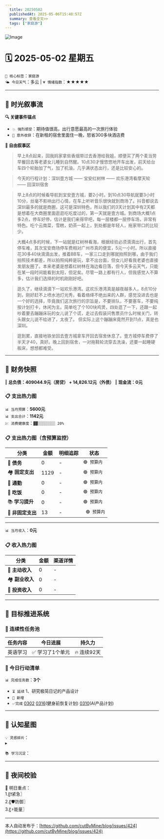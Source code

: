 ```yaml
---
  title: 20250502
  publishedAt: 2025-05-06T15:48:57Z
  summary: 查看全文>>
  tags: ["家庭游"]
---
```


![Image](https://github.com/user-attachments/assets/10db0a45-49d1-493b-8672-980de78930a1)

# 🗓️ 2025-05-02 星期五  
`🔑 核心标签`：`家庭游`  
`🌤️ 今日天气`：多云 | `💗 情绪指数`：★★★★★  

---


## 🌊 **时光叙事流**
**🔍 关键事件锚点**  
- `💥 强烈感受`：期待值很高，出行意愿最高的一次旅行体验                  
- `🎉 意外收获`：在新租的宿舍里面住一晚，怒省300多块酒店费         

**📖 自由叙事区**  
> 早上8点起来，回我妈家拿些香烟带过去香港给我姐，顺便买了两个麦当劳早餐回去等老婆女儿睡到自然醒。10点30才慢悠悠地开车出发，前天给台车四个轮胎加了气，加了机油，几乎满状态出行，还是比较安心的。

> 今天的行程计划：深圳壹方城 —— 宝安红树林 —— 欢乐港湾看摩天轮 —— 回深圳宿舍

> 早上8点的时候看导航到宝安壹方城，要2小时。到10点30导航就要3小时10分，丝毫不影响出行心情，在车上听听音乐很快就到商场了。抖音都说去深圳最多的就是商圈，这可是深圳特色，所以我们的3天计划其中有2天都是想着在大商圈里面逛逛吃吃度过的，第一天就是壹方城。到商场大概1点多2点，停车好停，估计是我们来得早吧，每一层楼都一层停车场，非常有特色。吃个云南菜，雪糕，奶茶一起上，到处都是年轻人，拖家带口的比较少。

> 大概4点多的时候，下一站就是红树林看海，根据经验必须滴滴出行，首先停车难，其次宝安商场停车费相对广州市真的便宜，5元一小时。所以直接花30多40块滴滴出发，推着BB车，一家三口走到哪就拍照到哪，由于我们拍照技术都差，所以拍照纯粹是玩，拿不出台面，但女儿好看我老婆也直接发朋友圈了。本来老婆是想着红树林在海边看日落，但今天多云天气，只能在某一段时间能看到太阳，但足矣。尽管一路上都有行人，但我感觉人不算多，估计我们选择的时机刚刚好吧。

> 逛久了，继续滴滴下一站欢乐港湾。这欢乐港湾真是越夜越多人，8点10分到，刚好赶不上喷水池灯光秀，看着络绎不绝出来的人群，感觉没进去也是一个好的选择，毕竟我们这次旅行的宗旨是，不要排队，不要塞车，不要纯按计划打卡，休闲为主。简单吃了个100块鸡煲，四处逛了一下，还跟一起吵着要去蹦蹦床玩的女儿说了个谎，走过去假装问售票员什么时候关门，转头跟女儿说不给进了，太夜了。 但实际上这个蹦蹦床竟然开到11点，真是也深圳。

> 逛到累，直接地铁坐回去壹方城拿车开回去宿舍休息了。壹方城停车费停了半天才40，真好。晚上回到宿舍，一对拖鞋轮流穿去洗澡，还要一起睡硬板床，想想都难受。

---

## 💸 **财务快照**
‖ **总负债：409044.9元（房贷） + 14,826.12元（外债）**
‖ **现金流：0元**

### 📋 支出热力图

`📊 当月预算`：**5600元**  
`📊 支出合计`：**1142元**  
`💹 消费健康度`：`▓▓░░░░░░░░ 20%`  
### 📋 支出热力图（含预算监控）
| 分类         | 金额    | 明细追踪                  | 状态           |
|--------------|---------|---------------------------|----------------|
| 🏦 **债务**    | 0   | -    | `🟢 预算内`   |
| 🏘️ **固定支出** | 1129     |  -  | `🟢 预算内`     |
| 🚌 **通勤**     | 0     | -      | `🟢 预算内`     |
| 🍜 **吃饭**     |  0   | -  | `🟢 预算内`   |
| 📚 **学习提升** | 0      | -       | `🟢 预算内`     |
| 🎲 **非固定支出** | 13     | -   | ` 🟢 预算内`  |
---

`📊 当月收入`：**0元**  

### 📋 收入热力图
| 分类         | 金额    | 渠道详情             |
|--------------|---------|-------------------------|
| 🏦 **主动收入**  | 0                | -        |
| 🏘️ **副业收入**  | 0                | -        |
| 🚌 **投资收入**  | 0                | -        |



---

## 🎯 **目标推进系统**

### 🔄 连续性任务池
| 任务内容                | 今日进展          | 持久力     |
|-------------------------|-------------------|------------|
| 英语学习         | ✅ 学习了1个单元 | 🔥 连续92天  |



### 📌 今日行动清单

`📊 完成任务数`：**3个**  
- `⏳ 延续` 1、研究极简日记的产品设计             
- `🚩 新增`   
- `✅完成` [0302](note://WEB9685e40ae7a6464db1196641a1ffd0ee)   [0316](note://WEBc1fcc89ec3e741538b703e8017b38c9f)(健身前恢复计划)  [0310](note://WEBfc89f9187c014fbe9fab88e2d09b4bde)(AI产品计划)


---

## 🌌 **认知星图**
`💡 灵感碎片`：  
▸ 


`📚 学习沉淀`：  
>    

---

## 🌃 夜间校验

🚀 明日重点：  
1.〖❗紧急〗  
2.〖🛡️防御〗  
3.〖⚡能量〗

---
本人自动发布于：[https://github.com/cutByMine/blog/issues/424](https://github.com/cutByMine/blog/issues/424)

